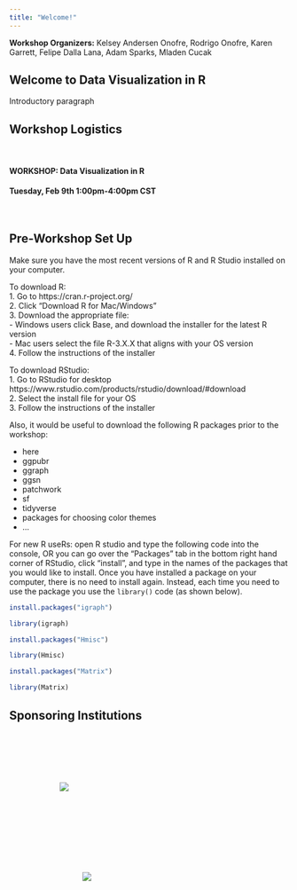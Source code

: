 ```yaml
---
title: "Welcome!"
---
```

**Workshop Organizers:** Kelsey Andersen Onofre, Rodrigo Onofre, Karen Garrett, Felipe Dalla Lana, Adam Sparks, Mladen Cucak


## Welcome to Data Visualization in R


Introductory paragraph

## Workshop Logistics   
\  

#### WORKSHOP: Data Visualization in R
#### Tuesday, Feb 9th 1:00pm-4:00pm  CST

\  

## Pre-Workshop Set Up

Make sure you have the most recent versions of R and R Studio installed on your computer.  

To download R:  
1. Go to https://cran.r-project.org/  
2. Click "Download R for Mac/Windows"  
3. Download the appropriate file:  
   - Windows users click Base, and download the installer for the latest R version  
   - Mac users select the file R-3.X.X that aligns with your OS version  
4. Follow the instructions of the installer   

To download RStudio:  
1. Go to RStudio for desktop https://www.rstudio.com/products/rstudio/download/#download  
2. Select the install file for your OS  
3. Follow the instructions of the installer  

Also, it would be useful to download the following R packages prior to the workshop:  

*	here
*	ggpubr
*	ggraph
* ggsn
*	patchwork
*	sf
*	tidyverse
*	packages for choosing color themes
*	...


For new R useRs: open R studio and type the following code into the console, OR you can go over the "Packages" tab in the bottom right hand corner of RStudio, click "install", and type in the names of the packages that you would like to install. Once you have installed a package on your computer, there is no need to install again. Instead, each time you need to use the package you use the `library()` code (as shown below).

```r
install.packages("igraph")

library(igraph) 

install.packages("Hmisc")

library(Hmisc) 

install.packages("Matrix")

library(Matrix)
```

## Sponsoring Institutions

<!-- The padding set in these follows the style guidelines for both orgs, do not modify -->

<img src="image_files/USQ_international.png" style="padding:90.71px 90.71px 0 90.71px;">

<img src="image_files/DPIRD.png" style="padding:132px 132px 132px 132px;">
